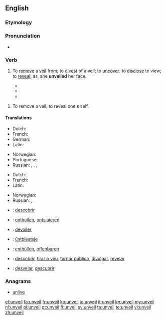 ==English==

===Etymology===
{{prefix|un|veil}}

===Pronunciation===
* {{rhymes|eɪl}}

===Verb===
{{en-verb}}

# {{transitive}} To [[remove]] a [[veil]] from; to [[divest]] of a veil; to [[uncover]]; to [[disclose]] to view; to [[reveal]]; as, she '''unveiled''' her face.
#* {{quote-book
|year=1996
|author=Status of women in Islam
|title=Status of women in Islam
|page=91
|passage=The Schools of Jurisprudence of Abu Hanifa, Al-Shafaii and Malik agree that the woman is permitted to '''unveil''' her face and hands in the streets in front of the strangers. However, if this display of the face does rouse temptation and charm, the woman has to [[veil]] her face as she does the rest of her body.}}
#* {{quote-book
|year=1836
|author=James Cook
|title=The Three voyages of Captain Cook round the world
|page=356
|passage=A sort of curtain, made of- mat, usually hung before them, which the natives were sometimes unwilling to remove ; and when they did consent to unveil them, they seemed to express themselves in a very mysterious manner.}}
#* {{quote-book
|year=1831
|author=Thomas Dick
|title=The works of Thomas Dick
|page=102
|passage=Since, therefore, the science of natural philosophy is [[conversant]] about the works of the Almighty, and its investigations have a direct tendency to illustrate the perfections of his nature, to unveil the plan of his operations, to unfold the laws by which he governs the kingdom of universal nature, and to display the order, symmetry, and proportion, which reign throughout the whole.}}

# {{intransitive}} To remove a veil; to reveal one's self.


====Translations====
{{trans-top|to uncover}}
* Dutch: {{t+|nl|onthullen}}
* French: {{t+|fr|dévoiler}}
* German: {{t+|de|enthüllen}}
* Latin: {{t+|la|aperio}}
{{trans-mid}}
* Norwegian: {{t-|no|avdekke}}
* Portuguese: {{t+|pt|revelar}}
* Russian: {{t+|ru|раскрывать|tr=raskryvátʹ|sc=Cyrl}} {{impf}}, {{t+|ru|раскрыть|tr=raskrýtʹ|sc=Cyrl}} {{pf.}}, {{t+|ru|разоблачать|tr=razoblačátʹ|sc=Cyrl}} {{impf}}, {{t+|ru|разоблачить|tr=razoblačítʹ|sc=Cyrl}} {{pf.}} {{qualifier|secret}}
{{trans-bottom}}

{{trans-top|to reveal one's self}}
* Dutch: {{t+|nl|blootstellen}}
* French: {{t+|fr|révéler}}
* Latin: {{t+|la|aperio}}
{{trans-mid}}
* Norwegian: {{t-|no|blottstille}}
* Russian: {{t+|ru|раскрываться|tr=raskryvátʹsja|sc=Cyrl}} {{impf}}, {{t+|ru|раскрыться|tr=raskrýtʹsja|sc=Cyrl}} {{pf.}}
{{trans-bottom}}

{{checktrans-top}}
* {{ttbc|ca}}: [[descobrir]]
* {{ttbc|nl}}: [[onthullen]], [[ontsluieren]]
* {{ttbc|fr}}: [[dévoiler]]
* {{ttbc|fy}}: [[ûntbleatsje]]
{{trans-mid}}
* {{ttbc|de}}: [[enthüllen]], [[offenbaren]]
* {{ttbc|pt}}: [[descobrir]], [[tirar o véu]], [[tornar público]], [[divulgar]], [[revelar]]
* {{ttbc|es}}: [[desvelar]], [[descubrir]]
{{trans-bottom}}

===Anagrams===
* [[unlive#English|unlive]]

[[et:unveil]]
[[fa:unveil]]
[[fr:unveil]]
[[ko:unveil]]
[[io:unveil]]
[[it:unveil]]
[[kn:unveil]]
[[my:unveil]]
[[nl:unveil]]
[[pl:unveil]]
[[pt:unveil]]
[[fi:unveil]]
[[sv:unveil]]
[[ta:unveil]]
[[te:unveil]]
[[vi:unveil]]
[[zh:unveil]]